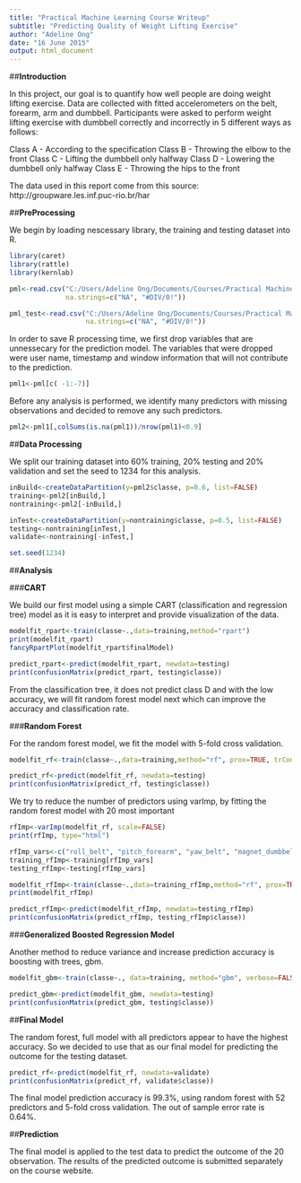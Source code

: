 ```yaml
---
title: "Practical Machine Learning Course Writeup"
subtitle: "Predicting Quality of Weight Lifting Exercise"
author: "Adeline Ong"
date: "16 June 2015"
output: html_document
---
```



##**Introduction**

In this project, our goal is to quantify how well people are doing weight lifting exercise. Data are collected with fitted accelerometers on the belt, forearm, arm and dumbbell. Participants were asked to perform weight lifting exercise with dumbbell correctly and incorrectly in 5 different ways as follows:

Class A - According to the specification
Class B - Throwing the elbow to the front
Class C - Lifting the dumbbell only halfway
Class D - Lowering the dumbbell only halfway
Class E - Throwing the hips to the front

The data used in this report come from this source: http://groupware.les.inf.puc-rio.br/har 



##**PreProcessing**

We begin by loading nescessary library, the training and testing dataset into R.
```r
library(caret)
library(rattle)
library(kernlab)

```

```r
pml<-read.csv("C:/Users/Adeline Ong/Documents/Courses/Practical Machine Learning/Project/pml-training.csv", 
              na.strings=c("NA", "#DIV/0!"))

pml_test<-read.csv("C:/Users/Adeline Ong/Documents/Courses/Practical Machine Learning/Project/pml-testing.csv", 
                   na.strings=c("NA", "#DIV/0!"))
```

In order to save R processing time, we first drop variables that are unnessecary for the prediction model. The variables that were dropped were user name, timestamp and window information that will not contribute to the prediction.

```r
pml1<-pml[c( -1:-7)]
```

Before any analysis is performed, we identify many predictors with missing observations and decided to remove any such predictors.
```r
pml2<-pml1[,colSums(is.na(pml1))/nrow(pml1)<0.9]
```



##**Data Processing**

We split our training dataset into 60% training, 20% testing and 20% validation and set the seed to 1234 for this analysis.

```r
inBuild<-createDataPartition(y=pml2$classe, p=0.6, list=FALSE)
training<-pml2[inBuild,]
nontraining<-pml2[-inBuild,]

inTest<-createDataPartition(y=nontraining$classe, p=0.5, list=FALSE)
testing<-nontraining[inTest,]
validate<-nontraining[-inTest,]

set.seed(1234)
```



##**Analysis**


###**CART**

We build our first model using a simple CART (classification and regression tree) model as it is easy to interpret and provide visualization of the data.

```r
modelfit_rpart<-train(classe~.,data=training,method="rpart")
print(modelfit_rpart)
fancyRpartPlot(modelfit_rpart$finalModel)

predict_rpart<-predict(modelfit_rpart, newdata=testing)
print(confusionMatrix(predict_rpart, testing$classe))

```

From the classification tree, it does not predict class D and with the low accuracy, we will fit random forest model next which can improve the accuracy and classification rate.


###**Random Forest**

For the random forest model, we fit the model with 5-fold cross validation. 

```r
modelfit_rf<-train(classe~.,data=training,method="rf", prox=TRUE, trControl=trainControl(method="cv", number=5))

predict_rf<-predict(modelfit_rf, newdata=testing)
print(confusionMatrix(predict_rf, testing$classe))
```

We try to reduce the number of predictors using varImp, by fitting the random forest model with 20 most important 
```r
rfImp<-varImp(modelfit_rf, scale=FALSE)
print(rfImp, type="html")
```


```r
rfImp_vars<-c("roll_belt", "pitch_forearm", "yaw_belt", "magnet_dumbbell_z", "pitch_belt", "magnet_dumbbell_y", "roll_forearm", "accel_dumbbell_y", "roll_dumbbell", "magnet_dumbbell_x", "accel_forearm_x", "magnet_belt_z", "accel_dumbbell_z", "accel_belt_z", "magnet_belt_y", "roll_arm", "accel_arm_x", "gyros_belt_z", "yaw_dumbbell", "accel_dumbbell_x", "classe")
training_rfImp<-training[rfImp_vars]
testing_rfImp<-testing[rfImp_vars]

```

```r
modelfit_rfImp<-train(classe~.,data=training_rfImp,method="rf", prox=TRUE, trControl=trainControl(method="cv", number=5))
print(modelfit_rfImp)

predict_rfImp<-predict(modelfit_rfImp, newdata=testing_rfImp)
print(confusionMatrix(predict_rfImp, testing_rfImp$classe))
```


###**Generalized Boosted Regression Model**

Another method to reduce variance and increase prediction accuracy is boosting with trees, gbm.

```r
modelfit_gbm<-train(classe~., data=training, method="gbm", verbose=FALSE, trControl=trainControl(method="cv", number=5))

predict_gbm<-predict(modelfit_gbm, newdata=testing)
print(confusionMatrix(predict_gbm, testing$classe))
```



##**Final Model**

The  random forest, full model with all predictors appear to have the highest accuracy. So we decided to use that as our final model for predicting the outcome for the testing dataset.

```r
predict_rf<-predict(modelfit_rf, newdata=validate)
print(confusionMatrix(predict_rf, validate$classe))
```

The final model prediction accuracy is 99.3%, using random forest with 52 predictors and 5-fold cross validation. The out of sample error rate is 0.64%.



##**Prediction**

The final model is applied to the test data to predict the outcome of the 20 observation. The results of the predicted outcome is submitted separately on the course website.

